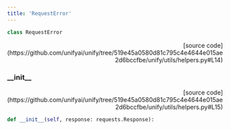 ```yaml
---
title: 'RequestError'
---
```


```python
class RequestError
```

<p align="right">[source code](https://github.com/unifyai/unify/tree/519e45a0580d81c795c4e4644e015ae2d6bccfbe/unify/utils/helpers.py#L14)</p>



### \_\_init\_\_

<p align="right">[source code](https://github.com/unifyai/unify/tree/519e45a0580d81c795c4e4644e015ae2d6bccfbe/unify/utils/helpers.py#L15)</p>

```python
def __init__(self, response: requests.Response):
```

